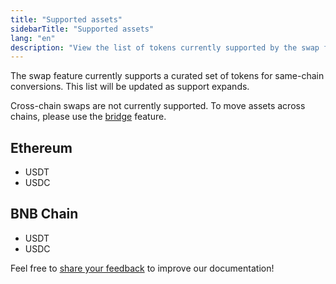 ```yaml
---
title: "Supported assets"
sidebarTitle: "Supported assets"
lang: "en"
description: "View the list of tokens currently supported by the swap feature."
---
```


The swap feature currently supports a curated set of tokens for same-chain conversions. This list will be updated as support expands.

<Info>Cross-chain swaps are not currently supported. To move assets across chains, please use the [bridge](/en/apps/bridge/introduction) feature.</Info>

## Ethereum
- USDT
- USDC

## BNB Chain
- USDT
- USDC

<Tip>Feel free to [share your feedback](https://forms.zohopublic.com/cobo/form/DocumentFeedbackForm/formperma/QvLOhxJv1_JMsJ-1dleZ8Itb_7rzN-LtgvsDdxosoVI?referrername=manuals) to improve our documentation!</Tip>